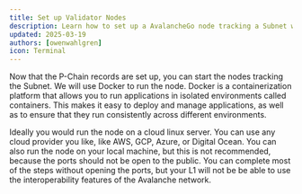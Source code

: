 ```yaml
---
title: Set up Validator Nodes
description: Learn how to set up a AvalancheGo node tracking a Subnet with Docker and the Builder Tooling.
updated: 2025-03-19
authors: [owenwahlgren]
icon: Terminal
---
```


Now that the P-Chain records are set up, you can start the nodes tracking the Subnet. We will use Docker to run the node. Docker is a containerization platform that allows you to run applications in isolated environments called containers. This makes it easy to deploy and manage applications, as well as to ensure that they run consistently across different environments.

Ideally you would run the node on a cloud linux server. You can use any cloud provider you like,
like AWS, GCP, Azure, or Digital Ocean. You can also run the node on your local machine, but this is
not recommended, because the ports should not be open to the public. You can complete most of the
steps without opening the ports, but your L1 will not be be able to use the interoperability features of the Avalanche network.

<ToolboxMdxWrapper walletMode="testnet-mainnet">
    <AvalancheGoDocker />
</ToolboxMdxWrapper>